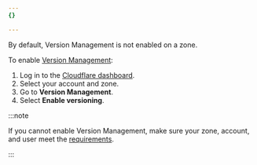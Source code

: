 ```yaml
---
{}

---
```


By default, Version Management is not enabled on a zone.

To enable [Version Management](https://dash.cloudflare.com/?to=/:account/:zone/versioning):

1. Log in to the [Cloudflare dashboard](https://dash.cloudflare.com).
2. Select your account and zone.
3. Go to **Version Management**.
4. Select **Enable versioning**.

:::note


If you cannot enable Version Management, make sure your zone, account, and user meet the [requirements](/version-management/#requirements).


:::
